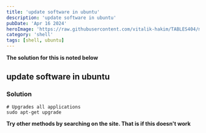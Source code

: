 ```yaml
---
title: 'update software in ubuntu'
description: 'update software in ubuntu'
pubDate: 'Apr 16 2024'
heroImage: 'https://raw.githubusercontent.com/vitalik-hakim/TABLES404/main/error_b/SHELL.jpg'
category: 'shell'
tags: [shell, ubuntu]
---
```


**The solution for this is noted below**

## update software in ubuntu

### Solution

```shell
# Upgrades all applications
sudo apt-get upgrade
```

**Try other methods by searching on the site. That is if this doesn't work**
